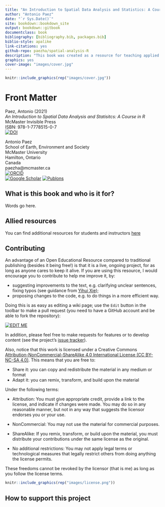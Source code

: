 ```yaml
--- 
title: "An Introduction to Spatial Data Analysis and Statistics: A Course in `R`"
author: "Antonio Paez"
date: "`r Sys.Date()`"
site: bookdown::bookdown_site
output: bookdown::gitbook
documentclass: book
bibliography: [bibliography.bib, packages.bib]
biblio-style: apalike
link-citations: yes
github-repo: paezha/spatial-analysis-R
description: "This book was created as a resource for teaching applied spatial statistics at McMaster University by Antonio Paez, with support from Anastassios Dardas, Rajveer Ubhi, Megan Coad, and Alexis Polidoro. The book is published with support of an Open Educational Resources grant from MacPherson Institute, McMaster University."
graphics: yes
cover-image: "images/cover.jpg"
---
```


<!--
NOTE: echo=is_html does not work

Inspired by [**bookdown**](https://github.com/rstudio/bookdown) and the Free and Open Source Software for Geospatial ([FOSS4G](http://foss4g.org/)) movement, this book is open source.
This ensures its contents are reproducible and publicly accessible for people worldwide.
The online version of the book is hosted at [geocompr.robinlovelace.net](https://geocompr.robinlovelace.net) and kept up-to-date by [GitHub 
  Actions](https://github.com/Robinlovelace/geocompr/actions), which provides information on its 'build status' as follows:
[![Actions](https://github.com/Robinlovelace/geocompr/workflows/Render-Book-from-master/badge.svg)](https://github.com/Robinlovelace/geocompr/actions)
-->

```r
knitr::include_graphics(rep("images/cover.jpg"))
```

# Front Matter {-}

Paez, Antonio (2021)  
*An Introduction to Spatial Data Analysis and Statisitcs: A Course in R*  
McMaster Invisible Press  
ISBN: 978-1-7778515-0-7  
<!-- DOI badge -->
[![DOI](https://zenodo.org/badge/391072865.svg)](https://zenodo.org/badge/latestdoi/391072865)  
  
  
Antonio Paez  
School of Earth, Environment and Society  
McMaster University  
Hamilton, Ontario  
Canada  
paezha@mcmaster.ca  
<!-- ORCID badge-->
  [![ORCID](https://info.orcid.org/wp-content/uploads/2019/11/orcid_16x16.png)](https://orcid.org/0000-0001-6912-9919)
<!-- Google Scholar and Publobs icons by https://jpswalsh.github.io/academicons/-->  
  [![Google Scholar](images/google-scholar-square.svg)](https://scholar.google.com/citations?user=bLY377kAAAAJ&hl=en)
  [![Publons](images/publons-square.svg)](https://publons.com/researcher/2897251/antonio-paez/)

## What is this book and who is it for? {-}

Words go here.

## Allied resources {-}

You can find additional resources for students and instructors [here](https://github.com/paezha/spatial-analysis-r#resources-for-students-and-instructors)

## Contributing {-}

An advantage of an Open Educational Resource compared to traditional publishing (besides it being free!) is that it is a live, ongoing project, for as long as anyone cares to keep it alive. If you are using this resource, I would encourage you to contribute to help me improve it, by:

- suggesting improvements to the text, e.g. clarifying unclear sentences, fixing typos (see guidance from [Yihui Xie](https://yihui.name/en/2013/06/fix-typo-in-documentation/));
- proposing changes to the code, e.g. to do things in a more efficient way.

Doing this is as easy as editing a wiki page; use the `Edit` button in the toolbar to make a pull request (you need to have a GitHub account and be able to fork the repository):

[![EDIT ME](images/editme.png)](https://github.com/paezha/spatial-analysis-r/edit/main/index.Rmd)

In addition, please feel free to make requests for features or to develop content (see the project's [issue tracker](https://github.com/paezha/spatial-analysis-r/issues)).

Also, notice that this work is licensed under a Creative Commons [Attribution-NonCommercial-ShareAlike 4.0 International License (CC BY-NC-SA 4.0)](https://creativecommons.org/licenses/by-nc-sa/4.0/). This means that you are free to:

- Share it: you can copy and redistribute the material in any medium or format
- Adapt it: you can remix, transform, and build upon the material

Under the following terms:

- Attribution: You must give appropriate credit, provide a link to the license, and indicate if changes were made. You may do so in any reasonable manner, but not in any way that suggests the licensor endorses you or your use.

- NonCommercial: You may not use the material for commercial purposes.

- ShareAlike: If you remix, transform, or build upon the material, you must distribute your contributions under the same license as the original.

- No additional restrictions: You may not apply legal terms or technological measures that legally restrict others from doing anything the license permits.

These freedoms cannot be revoked by the licensor (that is me) as long as you follow the license terms.

```r
knitr::include_graphics(rep("images/license.png"))
```

## How to support this project {-}


